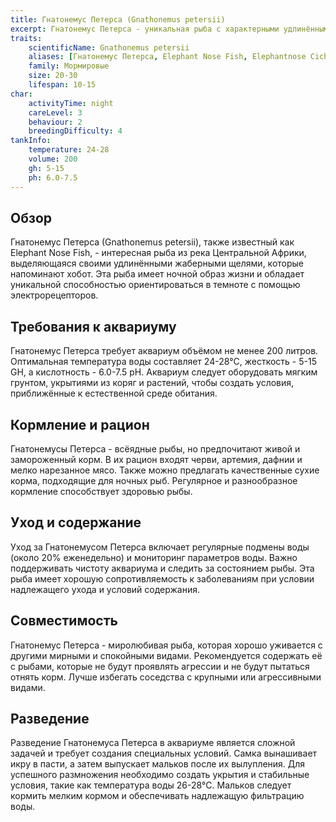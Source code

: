 ```yaml
---
title: Гнатонемус Петерсa (Gnathonemus petersii)
excerpt: Гнатонемус Петерсa - уникальная рыба с характерными удлинёнными жаберными щелями, обитающая в реках Центральной Африки. Интересная для аквариумов с уникальными обитателями.
traits:
    scientificName: Gnathonemus petersii
    aliases: [Гнатонемус Петерсa, Elephant Nose Fish, Elephantnose Cichlid]
    family: Мормировые
    size: 20-30
    lifespan: 10-15
char:
    activityTime: night
    careLevel: 3
    behaviour: 2
    breedingDifficulty: 4
tankInfo:
    temperature: 24-28
    volume: 200
    gh: 5-15
    ph: 6.0-7.5
---
```


## Обзор
Гнатонемус Петерсa (Gnathonemus petersii), также известный как Elephant Nose Fish, - интересная рыба из река Центральной Африки, выделяющаяся своими удлинёнными жаберными щелями, которые напоминают хобот. Эта рыба имеет ночной образ жизни и обладает уникальной способностью ориентироваться в темноте с помощью электрорецепторов.

## Требования к аквариуму
Гнатонемус Петерсa требует аквариум объёмом не менее 200 литров. Оптимальная температура воды составляет 24-28°C, жесткость - 5-15 GH, а кислотность - 6.0-7.5 pH. Аквариум следует оборудовать мягким грунтом, укрытиями из коряг и растений, чтобы создать условия, приближённые к естественной среде обитания.

## Кормление и рацион
Гнатонемусы Петерсa - всёядные рыбы, но предпочитают живой и замороженный корм. В их рацион входят черви, артемия, дафнии и мелко нарезанное мясо. Также можно предлагать качественные сухие корма, подходящие для ночных рыб. Регулярное и разнообразное кормление способствует здоровью рыбы.

## Уход и содержание
Уход за Гнатонемусом Петерсa включает регулярные подмены воды (около 20% еженедельно) и мониторинг параметров воды. Важно поддерживать чистоту аквариума и следить за состоянием рыбы. Эта рыба имеет хорошую сопротивляемость к заболеваниям при условии надлежащего ухода и условий содержания.

## Совместимость
Гнатонемус Петерсa - миролюбивая рыба, которая хорошо уживается с другими мирными и спокойными видами. Рекомендуется содержать её с рыбами, которые не будут проявлять агрессии и не будут пытаться отнять корм. Лучше избегать соседства с крупными или агрессивными видами.

## Разведение
Разведение Гнатонемуса Петерсa в аквариуме является сложной задачей и требует создания специальных условий. Самка вынашивает икру в пасти, а затем выпускает мальков после их вылупления. Для успешного размножения необходимо создать укрытия и стабильные условия, такие как температура воды 26-28°C. Мальков следует кормить мелким кормом и обеспечивать надлежащую фильтрацию воды.
